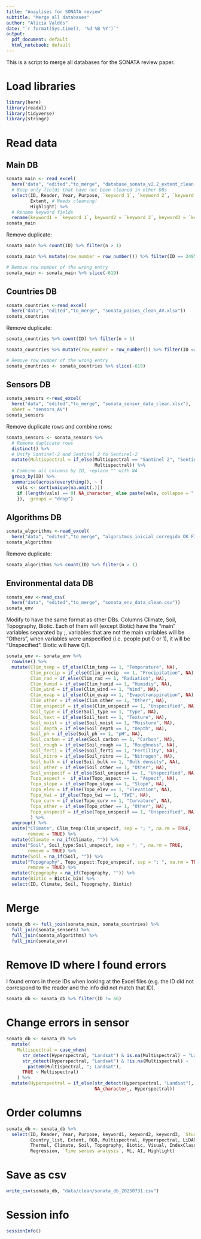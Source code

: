 ```yaml
---
title: "Anaylises for SONATA review"
subtitle: "Merge all databases"
author: "Alicia Valdés"
date: "`r format(Sys.time(), '%d %B %Y')`"
output:
  pdf_document: default
  html_notebook: default
---
```


This is a script to merge all databases for the SONATA review paper.

# Load libraries

```r
library(here)
library(readxl)
library(tidyverse)
library(stringr)
```

# Read data

## Main DB

```r
sonata_main <- read_excel(
  here("data", "edited","to_merge", "database_sonata_v2.2_extent_clean.xlsx")) %>%
  # Keep only fields that have not been cleaned in other DBs
  select(ID, Reader, Year, Purpose, `keyword 1`, `keyword 2`, `keyword 3`,
         Extent, # Needs cleaning!
         Highlight) %>%
  # Rename keyword fields
  rename(keyword1 = `keyword 1`, keyword2 = `keyword 2`, keyword3 = `keyword 3`)
sonata_main
```

Remove duplicate:

```r
sonata_main %>% count(ID) %>% filter(n > 1)
```

```r
sonata_main %>% mutate(row_number = row_number()) %>% filter(ID == 2495)
```

```r
# Remove row number of the wrong entry
sonata_main <- sonata_main %>% slice(-619)
```

## Countries DB

```r
sonata_countries <-read_excel(
  here("data", "edited","to_merge", "sonata_paises_clean_AV.xlsx"))
sonata_countries
```

Remove duplicate:

```r
sonata_countries %>% count(ID) %>% filter(n > 1)
```

```r
sonata_countries %>% mutate(row_number = row_number()) %>% filter(ID == 2495)
```

```r
# Remove row number of the wrong entry
sonata_countries <- sonata_countries %>% slice(-619)
```

## Sensors DB

```r
sonata_sensors <-read_excel(
  here("data", "edited","to_merge", "sonata_sensor_data_clean.xlsx"),
  sheet = "sensors_AV")
sonata_sensors
```

Remove duplicate rows and combine rows:

```r
sonata_sensors <- sonata_sensors %>% 
  # Remove duplicate rows
  distinct() %>%
  # Unify Santinel-2 and Sentinel 2 to Sentinel-2
  mutate(Multispectral = if_else(Multispectral == "Santinel 2", "Sentinel-2", 
                                 Multispectral)) %>%
  # Combine all columns by ID, replace "" with NA
  group_by(ID) %>%
  summarise(across(everything(), ~ {
    vals <- sort(unique(na.omit(.)))
    if (length(vals) == 0) NA_character_ else paste(vals, collapse = "; ")
    }), .groups = "drop")
```

## Algorithms DB

```r
sonata_algorithms <-read_excel(
  here("data", "edited","to_merge", "algoritmos_inicial_corregido_OK_FINAL_JUNTO_AV.xlsx"))
sonata_algorithms
```

Remove duplicate:

```r
sonata_algorithms %>% count(ID) %>% filter(n > 1)
```

## Environmental data DB

```r
sonata_env <-read_csv(
  here("data", "edited","to_merge", "sonata_env_data_clean.csv"))
sonata_env
```

Modify to have the same format as other DBs. Columns Climate, Soil, Topography, Biotic. Each of them will (except Biotic) have the "main" variables separated by ;, variables that are not the main variables will be "Others", when variables were unspecified (i.e. people put 0 or 1), it will be "Unspecified". Biotic will have 0/1.

```r
sonata_env <- sonata_env %>%
  rowwise() %>%
  mutate(Clim_temp = if_else(Clim_temp == 1, "Temperature", NA),
         Clim_precip = if_else(Clim_precip  == 1, "Precipitation", NA),
         Clim_rad = if_else(Clim_rad == 1, "Radiation", NA),
         Clim_humid = if_else(Clim_humid == 1, "Humidiy", NA),
         Clim_wind = if_else(Clim_wind == 1, "Wind", NA),
         Clim_evap = if_else(Clim_evap == 1, "Evapotranspiration", NA),
         Clim_other = if_else(Clim_other == 1, "Other", NA),
         Clim_unspecif = if_else(Clim_unspecif == 1, "Unspecified", NA),
         Soil_type = if_else(Soil_type == 1, "Type", NA),
         Soil_text = if_else(Soil_text == 1, "Texture", NA),
         Soil_moist = if_else(Soil_moist == 1, "Moisture", NA),
         Soil_depth = if_else(Soil_depth == 1, "Depth", NA),
         Soil_ph = if_else(Soil_ph == 1, "pH", NA),
         Soil_carbon = if_else(Soil_carbon == 1, "Carbon", NA), 
         Soil_rough = if_else(Soil_rough == 1, "Roughness", NA),
         Soil_ferti = if_else(Soil_ferti == 1, "Fertility", NA),
         Soil_nitro = if_else(Soil_nitro == 1, "Nitrogen", NA),
         Soil_bulk = if_else(Soil_bulk == 1, "Bulk density", NA),
         Soil_other = if_else(Soil_other == 1, "Other", NA),
         Soil_unspecif = if_else(Soil_unspecif == 1, "Unspecified", NA),
         Topo_aspect =  if_else(Topo_aspect == 1, "Aspect", NA),
         Topo_slope = if_else(Topo_slope == 1, "Slope", NA),
         Topo_elev = if_else(Topo_elev == 1, "Elevation", NA),
         Topo_twi = if_else(Topo_twi == 1, "TWI", NA),
         Topo_curv = if_else(Topo_curv == 1, "Curvature", NA),
         Topo_other = if_else(Topo_other == 1, "Other", NA),
         Topo_unspecif = if_else(Topo_unspecif == 1, "Unspecified", NA)
         ) %>%
  ungroup() %>%
  unite("Climate", Clim_temp:Clim_unspecif, sep = "; ", na.rm = TRUE,
        remove = TRUE) %>%
  mutate(Climate = na_if(Climate, "")) %>%
  unite("Soil", Soil_type:Soil_unspecif, sep = "; ", na.rm = TRUE,
        remove = TRUE) %>%
  mutate(Soil = na_if(Soil, "")) %>%
  unite("Topography", Topo_aspect:Topo_unspecif, sep = "; ", na.rm = TRUE,
        remove = TRUE) %>%
  mutate(Topography = na_if(Topography, "")) %>%
  mutate(Biotic = Biotic_bin) %>%
  select(ID, Climate, Soil, Topography, Biotic)
```

# Merge

```r
sonata_db <- full_join(sonata_main, sonata_countries) %>%
  full_join(sonata_sensors) %>%
  full_join(sonata_algorithms) %>%
  full_join(sonata_env)
```

# Remove ID where I found errors

I found errors in these IDs when looking at the Excel files (e.g. the ID did not correspond to the reader and the info did not match that ID).

```r
sonata_db <- sonata_db %>% filter(ID != 66)
```

# Change errors in sensor

```r
sonata_db <- sonata_db %>%
  mutate(
    Multispectral = case_when(
      str_detect(Hyperspectral, "Landsat") & is.na(Multispectral) ~ "Landsat",
      str_detect(Hyperspectral, "Landsat") & !is.na(Multispectral) ~ 
        paste0(Multispectral, "; Landsat"),
      TRUE ~ Multispectral)
    ) %>%
  mutate(Hyperspectral = if_else(str_detect(Hyperspectral, "Landsat"),
                                 NA_character_, Hyperspectral))
```

# Order columns

```r
sonata_db <- sonata_db %>%
  select(ID, Reader, Year, Purpose, keyword1, keyword2, keyword3, `Study area`,
         Country_list, Extent, RGB, Multispectral, Hyperspectral, LiDAR, RaDAR,
         Thermal, Climate, Soil, Topography, Biotic, Visual, IndexClass, OBIA, 
         Regression, `Time series analysis`, ML, AI, Highlight)
```

# Save as csv

```r
write_csv(sonata_db, "data/clean/sonata_db_20250731.csv")
```

# Session info

```r
sessionInfo()
```
